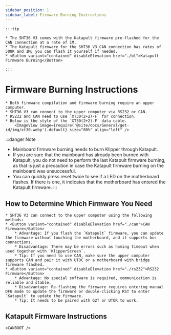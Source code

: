 ```yaml
---
sidebar_position: 1
sidebar_label: Firmware Burning Instructions
---
```



    :::tip

    * The SHT36 V3 comes with the Katapult firmware pre-flashed for the CAN connection at a rate of 1M.
    * The Katapult firmware for the SHT36 V3 CAN connection has rates of 500K and 1M; you can flash it yourself if needed.
    * <Button variant="contained" disableElevation href="./bl">Katapult Firmware Burning</Button>

    :::

# Firmware Burning Instructions
    
    * Both firmware compilation and firmware burning require an upper computer.
    * SHT36 V3 can connect to the upper computer via RS232 or CAN.
    * RS232 and CAN need to use `XT30(2+2)-F` for connection.
    * Below is the style of the `XT30(2+2)-F` data cable.
        <ImageView image={require('@site/docs/General/get-id/img/xt30.webp').default} size="80%" align="left" />

:::danger Note
* Mainboard firmware burning needs to burn Klipper through Katapult.
* If you are sure that the mainboard has already been burned with Katapult, you do not need to perform the last Katapult firmware burning, as that is just a precaution in case the Katapult firmware burning on the mainboard was unsuccessful.
* You can quickly press reset twice to see if a LED on the motherboard flashes. If there is one, it indicates that the motherboard has entered the Katapult firmware.
:::

## How to Determine Which Firmware You Need

    * SHT36 V3 can connect to the upper computer using the following methods:
    * <Button variant="contained" disableElevation href="./can">CAN Firmware</Button>
        * Advantage: If you flash the `Katapult` firmware, you can update the firmware without touching the motherboard, and it supports bus connections.
        * Disadvantage: There may be errors such as homing timeout when used together with `KlipperScreen`.
        * Tip: If you need to use CAN, make sure the upper computer supports CAN and pair it with UTOC or a motherboard with bridge firmware flashed.
    * <Button variant="contained" disableElevation href="./rs232">RS232 Firmware</Button>
        * Advantage: No special software is required, communication is reliable and stable.
        * Disadvantage: Re-flashing the firmware requires entering manual DFU mode to update the firmware or double-clicking RST to enter `Katapult` to update the firmware.
        * Tip: It needs to be paired with G2T or UTOR to work.

## Katapult Firmware Instructions

    <CANBOOT />
